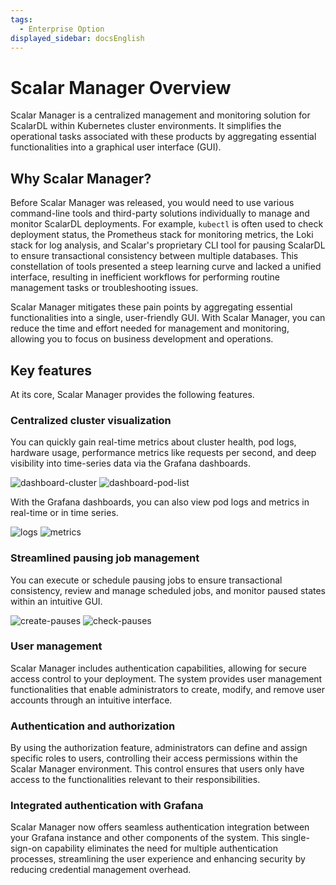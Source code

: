 ```yaml
---
tags:
  - Enterprise Option
displayed_sidebar: docsEnglish
---
```


# Scalar Manager Overview

Scalar Manager is a centralized management and monitoring solution for ScalarDL within Kubernetes cluster environments.
It simplifies the operational tasks associated with these products by aggregating essential functionalities into a graphical user interface (GUI).

## Why Scalar Manager?

Before Scalar Manager was released, you would need to use various command-line tools and third-party solutions individually to manage and monitor ScalarDL deployments.
For example, `kubectl` is often used to check deployment status, the Prometheus stack for monitoring metrics, the Loki stack for log analysis, and Scalar's proprietary CLI tool for pausing ScalarDL to ensure transactional consistency between multiple databases.
This constellation of tools presented a steep learning curve and lacked a unified interface, resulting in inefficient workflows for performing routine management tasks or troubleshooting issues.

Scalar Manager mitigates these pain points by aggregating essential functionalities into a single, user-friendly GUI.
With Scalar Manager, you can reduce the time and effort needed for management and monitoring, allowing you to focus on business development and operations.

## Key features

At its core, Scalar Manager provides the following features.

### Centralized cluster visualization

You can quickly gain real-time metrics about cluster health, pod logs, hardware usage, performance metrics like requests per second, and deep visibility into time-series data via the Grafana dashboards.

![dashboard-cluster](images/dashboard-cluster.png)
![dashboard-pod-list](images/dashboard-pod-list.png)

With the Grafana dashboards, you can also view pod logs and metrics in real-time or in time series.

![logs](images/logs.png)
![metrics](images/metrics2.png)

### Streamlined pausing job management

You can execute or schedule pausing jobs to ensure transactional consistency, review and manage scheduled jobs, and monitor paused states within an intuitive GUI.

![create-pauses](images/backup-and-restore-create-pauses.png)
![check-pauses](images/backup-and-restore-check-pauses.png)

### User management

Scalar Manager includes authentication capabilities, allowing for secure access control to your deployment. The system provides user management functionalities that enable administrators to create, modify, and remove user accounts through an intuitive interface.

### Authentication and authorization

By using the authorization feature, administrators can define and assign specific roles to users, controlling their access permissions within the Scalar Manager environment. This control ensures that users only have access to the functionalities relevant to their responsibilities.

### Integrated authentication with Grafana

Scalar Manager now offers seamless authentication integration between your Grafana instance and other components of the system. This single-sign-on capability eliminates the need for multiple authentication processes, streamlining the user experience and enhancing security by reducing credential management overhead.
